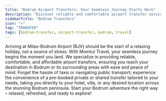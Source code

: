 ```yaml
---
title: "Bodrum Airport Transfers: Your Seamless Journey Starts Here"
description: "Discover reliable and comfortable airport transfer services from Milas-Bodrum Airport (BJV) to your destination in Bodrum. Book your private or shared transfer today for a stress-free start to your holiday."
sidebarTitle: "Bodrum Transfers"
icon: "✈️"
tag: "TRANSFER"
tags: [bodrum-transfer, airport-transfer, bodrum, travel]
---
```


Arriving at Milas-Bodrum Airport (BJV) should be the start of a relaxing holiday, not a source of stress. With Momtur Travel, your seamless journey begins the moment you land. We specialize in providing reliable, comfortable, and affordable airport transfers, ensuring you reach your destination in Bodrum or its surrounding areas with ease and peace of mind. Forget the hassle of taxis or navigating public transport; experience the convenience of a pre-booked private or shared transfer tailored to your needs, taking you directly to your hotel, villa, or any desired location across the stunning Bodrum peninsula. Start your Bodrum adventure the right way – relaxed, refreshed, and ready to explore!
